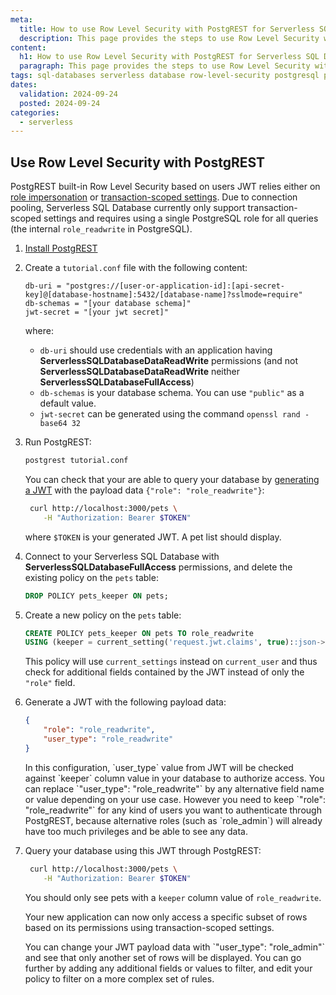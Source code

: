 ```yaml
---
meta:
  title: How to use Row Level Security with PostgREST for Serverless SQL Databases
  description: This page provides the steps to use Row Level Security with PostGREST for Serverless SQL Databases
content:
  h1: How to use Row Level Security with PostgREST for Serverless SQL Databases
  paragraph: This page provides the steps to use Row Level Security with PostGREST for Serverless SQL Databases
tags: sql-databases serverless database row-level-security postgresql postgrest
dates:
  validation: 2024-09-24
  posted: 2024-09-24
categories:
  - serverless
---
```


## Use Row Level Security with PostgREST

PostgREST built-in Row Level Security based on users JWT relies either on [role impersonation](https://docs.postgrest.org/en/v12/references/auth.html#user-impersonation) or [transaction-scoped settings](https://docs.postgrest.org/en/v12/references/transactions.html#tx-settings). Due to connection pooling, Serverless SQL Database currently only support transaction-scoped settings and requires using a single PostgreSQL role for all queries (the internal `role_readwrite` in PostgreSQL).

1. [Install PostgREST](https://docs.postgrest.org/en/v12/tutorials/tut0.html#step-1-install-postgresql)

2. Create a `tutorial.conf` file with the following content:
    ```
    db-uri = "postgres://[user-or-application-id]:[api-secret-key]@[database-hostname]:5432/[database-name]?sslmode=require"
    db-schemas = "[your database schema]"
    jwt-secret = "[your jwt secret]"
    ```
    where:
    - `db-uri` should use credentials with an application having **ServerlessSQLDatabaseDataReadWrite** permissions (and not **ServerlessSQLDatabaseDataReadWrite** neither **ServerlessSQLDatabaseFullAccess**)
    - `db-schemas` is your database schema. You can use `"public"` as a default value. 
    - `jwt-secret` can be generated using the command `openssl rand -base64 32`

3. Run PostgREST:
    ```bash
    postgrest tutorial.conf 
    ```
    You can check that your are able to query your database by [generating a JWT](https://docs.postgrest.org/en/v12/tutorials/tut1.html#step-3-sign-a-token) with the payload data `{"role": "role_readwrite"}`:
    ```bash
     curl http://localhost:3000/pets \
        -H "Authorization: Bearer $TOKEN"
    ```
    where `$TOKEN` is your generated JWT.
    A pet list should display.

4. Connect to your Serverless SQL Database with **ServerlessSQLDatabaseFullAccess** permissions, and delete the existing policy on the `pets` table:
    ```sql
    DROP POLICY pets_keeper ON pets;
    ```

5. Create a new policy on the `pets` table:
    ```sql
    CREATE POLICY pets_keeper ON pets TO role_readwrite 
    USING (keeper = current_setting('request.jwt.claims', true)::json->>'user_type');
    ```
    This policy will use `current_settings` instead on `current_user` and thus check for additional fields contained by the JWT instead of only the `"role"` field.

6. Generate a JWT with the following payload data:
    ```json
    {
        "role": "role_readwrite",
        "user_type": "role_readwrite"
    }
    ```
    <Message type="tip">
    In this configuration, `user_type` value from JWT will be checked against `keeper` column value in your database to authorize access. You can replace `"user_type": "role_readwrite"` by any alternative field name or value depending on your use case. However you need to keep `"role": "role_readwrite"` for any kind of users you want to authenticate through PostgREST, because alternative roles (such as `role_admin`) will already have too much privileges and be able to see any data.
    </Message>

7. Query your database using this JWT through PostgREST:
    ```bash
     curl http://localhost:3000/pets \
        -H "Authorization: Bearer $TOKEN"
    ```
    You should only see pets with a `keeper` column value of `role_readwrite`.

    Your new application can now only access a specific subset of rows based on its permissions using transaction-scoped settings.

    <Message type="tip">
    You can change your JWT payload data with `"user_type": "role_admin"` and see that only another set of rows will be displayed. You can go further by adding any additional fields or values to filter, and edit your policy to filter on a more complex set of rules.
    </Message>
